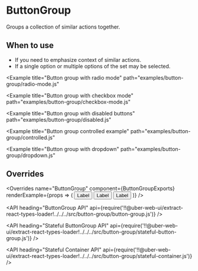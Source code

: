 <!--
Copyright (c) 2018 Uber Technologies, Inc.

This source code is licensed under the MIT license found in the
LICENSE file in the root directory of this source tree.
-->





# ButtonGroup

Groups a collection of similar actions together.

## When to use

- If you need to emphasize context of similar actions.
- If a single option or multiple options of the set may be selected.

<Example title="Button group basic usage" path="examples/button-group/basic.js">
  <Basic />
</Example>

<Example
  title="Button group with radio mode"
  path="examples/button-group/radio-mode.js"
>
  <RadioMode />
</Example>

<Example
  title="Button group with checkbox mode"
  path="examples/button-group/checkbox-mode.js"
>
  <CheckboxMode />
</Example>

<Example
  title="Button group with disabled buttons"
  path="examples/button-group/disabled.js"
>
  <Disabled />
</Example>

<Example
  title="Button group controlled example"
  path="examples/button-group/controlled.js"
>
  <Controlled />
</Example>

<Example
  title="Button group with dropdown"
  path="examples/button-group/dropdown.js"
>
  <Dropdown />
</Example>

## Overrides

<Overrides
  name="ButtonGroup"
  component={ButtonGroupExports}
  renderExample={props => (
    <ButtonGroup overrides={props.overrides}>
      <Button>Label</Button>
      <Button>Label</Button>
      <Button>Label</Button>
    </ButtonGroup>
  )}
/>

<API
  heading="ButtonGroup API"
  api={require('!!@uber-web-ui/extract-react-types-loader!../../../src/button-group/button-group.js')}
/>

<API
  heading="Stateful ButtonGroup API"
  api={require('!!@uber-web-ui/extract-react-types-loader!../../../src/button-group/stateful-button-group.js')}
/>

<API
  heading="Stateful Container API"
  api={require('!!@uber-web-ui/extract-react-types-loader!../../../src/button-group/stateful-container.js')}
/>
